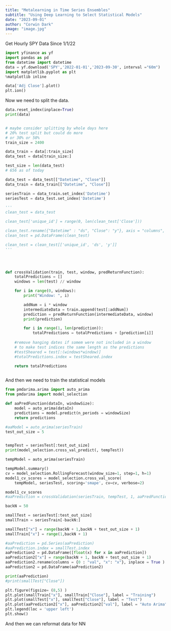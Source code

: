 ```yaml
---
title: "Metalearning in Time Series Ensembles"
subtitle: "Using Deep Learning to Select Statistical Models"
date: "2023-09-01"
author: "Corwin Dark"
image: "image.jpg"
---
```




Get Hourly SPY Data Since 1/1/22
```python
import yfinance as yf
import pandas as pd
from datetime import datetime
data = yf.download('SPY','2022-01-01','2023-09-30', interval ="60m")
import matplotlib.pyplot as plt
%matplotlib inline

data['Adj Close'].plot()
plt.ion()

```


Now we need to split the data.

``` python
data.reset_index(inplace=True)
print(data)


# maybe consider splitting by whole days here
# 20% test split but could do more
# or 30% or 50%
train_size = 2400

data_train = data[:train_size]
data_test = data[train_size:]

test_size = len(data_test)
# 656 as of today

data_test = data_test[["Datetime", "Close"]]
data_train = data_train[["Datetime", "Close"]]

seriesTrain = data_train.set_index('Datetime')
seriesTest = data_test.set_index('Datetime')

'''
clean_test = data_test

clean_test['unique_id'] = range(0, len(clean_test['Close']))

clean_test.rename({"Datetime" : "ds", "Close": "y"}, axis = "columns", inplace = True)
clean_test = pd.DataFrame(clean_test)

clean_test = clean_test[['unique_id', 'ds', 'y']]
'''





```


``` python

def crossValidation(train, test, window, predReturnFunction):
    totalPredictions = []
    windows = len(test) // window

    for i in range(0, windows):
        print("Window: ", i)

        addNum = i * window
        intermediateData = train.append(test[:addNum])
        prediction = predReturnFunction(intermediateData, window)
        print(prediction)

        for i in range(1, len(prediction)):
            totalPredictions = totalPredictions + [prediction[i]]
    
    #remove hanging dates if somem were not included in a window
    # to make test indices the same length as the predictions
    #testSheared = test[:(windows*window)]
    #totalPredictions.index = testSheared.index

    return totalPredictions



```

And then we need to train the statistical models


```python


from pmdarima.arima import auto_arima
from pmdarima import model_selection

def aaPredFunction(dataIn, windowSize):
    model = auto_arima(dataIn)
    predictions = model.predict(n_periods = windowSize)
    return predictions

#aaModel = auto_arima(seriesTrain)
test_out_size = 5


tempTest = seriesTest[:test_out_size]
print(model_selection.cross_val_predict(, tempTest))

tempModel = auto_arima(seriesTrain)

tempModel.summary()
cv = model_selection.RollingForecast(window_size=1, step=1, h=1)
model1_cv_scores = model_selection.cross_val_score(
    tempModel, seriesTest, scoring='smape', cv=cv, verbose=2)

model1_cv_scores
#aaPrediction = crossValidation(seriesTrain, tempTest, 1, aaPredFunction)
```

```python

backN = 50

smallTest = seriesTest[:test_out_size]
smallTrain = seriesTrain[-backN:]

smallTest["x"] = range(backN + 1,backN + test_out_size + 1)
smallTrain["x"] = range(1,backN + 1)

#aaPrediction = pd.Series(aaPrediction)
#aaPrediction.index = smallTest.index
aaPrediction2 = pd.DataFrame([float(x) for x in aaPrediction])
aaPrediction2["x"] = range(backN + 1, backN + test_out_size + 1)
aaPrediction2.rename(columns = {0 : "val", "x": "x"}, inplace = True )
aaPrediction2 = pd.DataFrame(aaPrediction2)

print(aaPrediction)
#print(smallTest["Close"])

plt.figure(figsize= (8,5) )
plt.plot(smallTrain["x"], smallTrain["Close"], label = "Training")
plt.plot(smallTest["x"], smallTest["Close"], label = "Test")
plt.plot(aaPrediction2["x"], aaPrediction2["val"], label = "Auto Arima")
plt.legend(loc = 'upper left')
plt.show()
```



And then we can reformat data for NN









